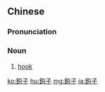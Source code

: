 {{also|钩子}}
==Chinese==
{{zh-forms|s=钩子|t2=鈎子}}

===Pronunciation===
{{zh-pron
|m=gōuzi
|c=ngau1 zi2
|cat=n
}}

===Noun===
{{zh-noun}}

# [[hook]]

[[ko:鉤子]]
[[hu:鉤子]]
[[mg:鉤子]]
[[ja:鉤子]]